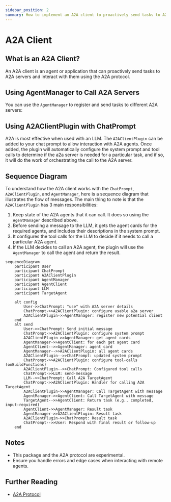 ```yaml
---
sidebar_position: 2
summary: How to implement an A2A client to proactively send tasks to A2A servers using the AgentManager.
---
```



# A2A Client

## What is an A2A Client?

An A2A client is an agent or application that can proactively send tasks to A2A servers and interact with them using the A2A protocol.

## Using AgentManager to Call A2A Servers

You can use the `AgentManager` to register and send tasks to different A2A servers:

<FileCodeBlock
    lang="typescript"
    src="/generated-snippets/ts/client-example.snippet.a2a-client-directly-use-agent-manager-example.ts"
/>

## Using A2AClientPlugin with ChatPrompt

A2A is most effective when used with an LLM. The `A2AClientPlugin` can be added to your chat prompt to allow interaction with A2A agents. Once added, the plugin will automatically configure the system prompt and tool calls to determine if the a2a server is needed for a particular task, and if so, it will do the work of orchestrating the call to the A2A server.

<FileCodeBlock
    lang="typescript"
    src="/generated-snippets/ts/client-example.snippet.a2a-client-use-with-chat-prompt-example.ts"
/>
<FileCodeBlock
    lang="typescript"
    src="/generated-snippets/ts/client-example.snippet.a2a-client-use-with-chat-prompt-example-send.ts"
/>



## Sequence Diagram

To understand how the A2A client works with the `ChatPrompt`, `A2AClientPlugin`, and `AgentManager`, here is a sequence diagram that illustrates the flow of messages. The main thing to note is that the `A2AClientPlugin` has 3 main responsibilities:
1. Keep state of the A2A agents that it can call. It does so using the `AgentManager` described above.
2. Before sending a message to the LLM, it gets the agent cards for the required agents, and includes their descriptions in the system prompt.
3. It configures the tool calls for the LLM to decide if it needs to call a particular A2A agent.
4. If the LLM decides to call an A2A agent, the plugin will use the `AgentManager` to call the agent and return the result.

```mermaid
sequenceDiagram
    participant User
    participant ChatPrompt
    participant A2AClientPlugin
    participant AgentManager
    participant AgentClient
    participant LLM
    participant TargetAgent

    alt config
        User->>ChatPrompt: "use" with A2A server details
        ChatPrompt->>A2AClientPlugin: configure usable a2a server
        A2AClientPlugin->>AgentManager: register new potential client
    end
    alt send
        User->>ChatPrompt: Send initial message
        ChatPrompt->>A2AClientPlugin: configure system prompt
        A2AClientPlugin->>AgentManager: get agent cards
        AgentManager->>AgentClient: for each get agent card
        AgentClient-->>AgentManager: agent card
        AgentManager-->>A2AClientPlugin: all agent cards
        A2AClientPlugin-->>ChatPrompt: updated system prompt
        ChatPrompt->>A2AClientPlugin: configure tool-calls (onBuildFunctions)
        A2AClientPlugin-->>ChatPrompt: Configured tool calls
        ChatPrompt->>LLM: send-message
        LLM-->>ChatPrompt: Call A2A TargetAgent
        ChatPrompt->>A2AClientPlugin: Handler for calling A2A TargetAgent
        A2AClientPlugin->>AgentManager: Call TargetAgent with message
        AgentManager->>AgentClient: Call TargetAgent with message
        TargetAgent-->>AgentClient: Return task (e.g., completed, input-required)
        AgentClient->>AgentManager: Result task
        AgentManager->>A2AClientPlugin: Result task
        A2AClientPlugin->>ChatPrompt: Result task
        ChatPrompt-->>User: Respond with final result or follow-up
    end
```

## Notes

-   This package and the A2A protocol are experimental.
-   Ensure you handle errors and edge cases when interacting with remote agents.

## Further Reading

-   [A2A Protocol](https://google.github.io/A2A) 